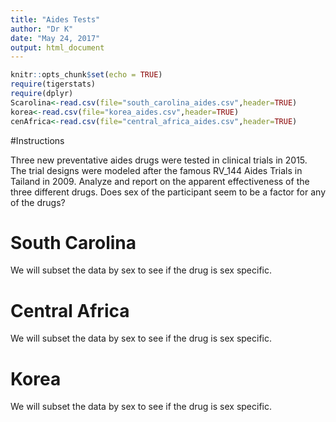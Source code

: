 ```yaml
---
title: "Aides Tests"
author: "Dr K"
date: "May 24, 2017"
output: html_document
---
```


```r
knitr::opts_chunk$set(echo = TRUE)
require(tigerstats)
require(dplyr)
Scarolina<-read.csv(file="south_carolina_aides.csv",header=TRUE)
korea<-read.csv(file="korea_aides.csv",header=TRUE)
cenAfrica<-read.csv(file="central_africa_aides.csv",header=TRUE)
```

#Instructions

Three new preventative aides drugs were tested in clinical trials in 2015. The trial designs were modeled after the famous RV_144 Aides Trials in Tailand in 2009.  Analyze and report on the apparent effectiveness of the three different drugs. Does sex of the participant seem to be a factor for any of the drugs?


# South Carolina

We will subset the data by sex to see if the drug is sex specific.


# Central Africa

We will subset the data by sex to see if the drug is sex specific.



# Korea

We will subset the data by sex to see if the drug is sex specific.






